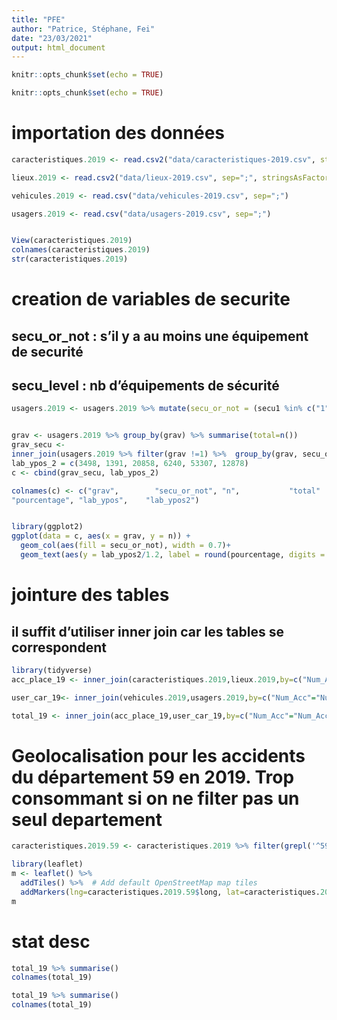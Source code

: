 ---
title: "PFE"
author: "Patrice, Stéphane, Fei"
date: "23/03/2021"
output: html_document
---

```{r setup, include=FALSE}
knitr::opts_chunk$set(echo = TRUE)
```



```{r setup, include=FALSE}
knitr::opts_chunk$set(echo = TRUE)
```

# importation des données
```{r}
caracteristiques.2019 <- read.csv2("data/caracteristiques-2019.csv", stringsAsFactors=TRUE)

lieux.2019 <- read.csv2("data/lieux-2019.csv", sep=";", stringsAsFactors=TRUE)

vehicules.2019 <- read.csv("data/vehicules-2019.csv", sep=";")

usagers.2019 <- read.csv("data/usagers-2019.csv", sep=";")


View(caracteristiques.2019)
colnames(caracteristiques.2019)
str(caracteristiques.2019)

```

# creation de variables de securite
## secu_or_not : s'il y a au moins une équipement de securité
## secu_level : nb d'équipements de sécurité
```{r}
usagers.2019 <- usagers.2019 %>% mutate(secu_or_not = (secu1 %in% c("1", "2","3","4","5", "6","7")) | (secu2 %in% c("1", "2","3","4","5", "6","7")) | (secu3 %in% c("1", "2","3","4","5", "6","7")), secu_level = (secu1 %in% c("1", "2","3","4","5", "6","7")) + (secu2 %in% c("1", "2","3","4","5", "6","7")) + (secu3 %in% c("1", "2","3","4","5", "6","7")))


grav <- usagers.2019 %>% group_by(grav) %>% summarise(total=n())
grav_secu <- 
inner_join(usagers.2019 %>% filter(grav !=1) %>%  group_by(grav, secu_or_not) %>% summarise(n=n()), grav, by = "grav") %>% mutate(pourcentage = n/total) %>% mutate(lab_ypos = cumsum(n))
lab_ypos_2 = c(3498, 1391, 20858, 6240, 53307, 12878)
c <- cbind(grav_secu, lab_ypos_2)

colnames(c) <- c("grav",        "secu_or_not", "n",           "total"   ,  
"pourcentage", "lab_ypos",    "lab_ypos2") 


library(ggplot2)
ggplot(data = c, aes(x = grav, y = n)) +
  geom_col(aes(fill = secu_or_not), width = 0.7)+
  geom_text(aes(y = lab_ypos2/1.2, label = round(pourcentage, digits = 2), group =secu_or_not), color = "white")

```

# jointure des tables
## il suffit d'utiliser inner join car les tables se correspondent

```{r}
library(tidyverse)
acc_place_19 <- inner_join(caracteristiques.2019,lieux.2019,by=c("Num_Acc"="Num_Acc"));

user_car_19<- inner_join(vehicules.2019,usagers.2019,by=c("Num_Acc"="Num_Acc", "id_vehicule" = "id_vehicule", "num_veh" = "num_veh"));

total_19 <- inner_join(acc_place_19,user_car_19,by=c("Num_Acc"="Num_Acc"));

```

# Geolocalisation pour les accidents du département 59 en 2019. Trop consommant si on ne filter pas un seul departement

```{r}
caracteristiques.2019.59 <- caracteristiques.2019 %>% filter(grepl('^59',com))

library(leaflet)
m <- leaflet() %>%
  addTiles() %>%  # Add default OpenStreetMap map tiles
  addMarkers(lng=caracteristiques.2019.59$long, lat=caracteristiques.2019.59$lat , popup=caracteristiques.2019.59$adr)
m  
```

# stat desc
```{r}
total_19 %>% summarise()
colnames(total_19)
```
```{r}
total_19 %>% summarise()
colnames(total_19)
```

